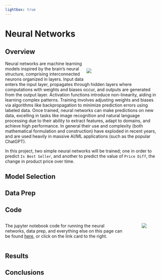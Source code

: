 ```yaml
---
lightbox: true
---
```


# Neural Networks

## Overview

::: {style="width:100%;"}
::: {style="float:right; width:45%; padding:2%"}
![](../images/nn.png)
:::
:::

Neural networks are machine learning models inspired by the brain's neural structure, comprising interconnected neurons organized in layers. Input data enters the input layer, propagates through hidden layers where computations with weights and biases occur, and outputs are generated from the output layer. Activation functions introduce non-linearity, aiding in learning complex patterns. Training involves adjusting weights and biases via algorithms like backpropagation to minimize prediction errors using labeled data. Once trained, neural networks can make predictions on new data, excelling in tasks like image recognition and natural language processing due to their ability to extract features, adapt to domains, and achieve high performance. In general their use and complexity (both mathematical formulation and construction) have exploded in recent years, and are used heavily in massive AI/ML applications (such as the popular ChatGPT).

In this project, two simple neural networks will be trained; one in order to predict `Is Best Seller`, and another to predict the value of `Price Diff`, the change in product price over time.

## Model Selection

## Data Prep

## Code

::: {.columns}
::: {.column}
The jupyter notebook code for running the neural networks, data prep, and everything else on this page can be found [here](https://github.com/CUBoulder-DS/CSCI-5622/blob/main/src/NN%20LM.ipynb), or click on the link card to the right.
:::

::: {.column width=10%}
<!-- Spacing column -->
:::

::: {.column width=30%}
[![](https://github-link-card.s3.ap-northeast-1.amazonaws.com/CUBoulder-DS/CSCI-5622.png)](https://github.com/CUBoulder-DS/CSCI-5622/blob/main/src/NN%20LM.ipynb)
:::
:::

## Results

## Conclusions
